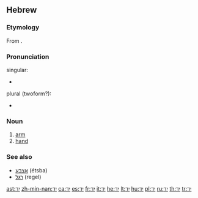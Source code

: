 {{rfc}}
==Hebrew==

===Etymology===
From {{proto|Semitic|yad-|lang=he}}.

===Pronunciation===
;singular:
* {{SAMPA|jad|lang=he}}
;plural (twoform?):
* {{SAMPA|jadaim|lang=he}}

{{rfp|IPA|lang=he}}

===Noun===
{{infl|he|noun|sc=Hebr|g=f|plural|ידיים}}
 
# [[arm]]
# [[hand]]

===See also===
*[[אצבע]] (étsba) {{f}}
*[[רגל]] (regel) {{f}}

[[ast:יד]]
[[zh-min-nan:יד]]
[[ca:יד]]
[[es:יד]]
[[fr:יד]]
[[it:יד]]
[[he:יד]]
[[lt:יד]]
[[hu:יד]]
[[pl:יד]]
[[ru:יד]]
[[th:יד]]
[[tr:יד]]